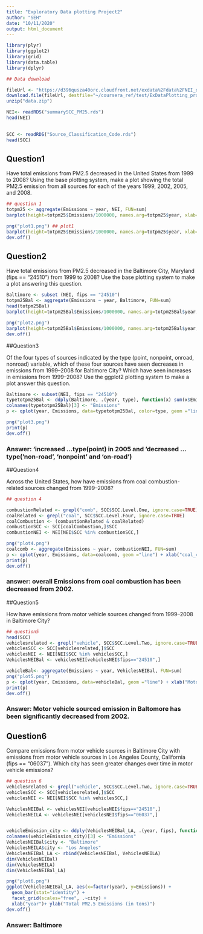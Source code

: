 ```yaml
---
title: "Exploratory Data plotting Project2"
author: "SEH"
date: "10/11/2020"
output: html_document
---
```


```r
library(plyr)
library(ggplot2)
library(grid)
library(data.table)
library(dplyr)

## Data download

fileUrl <- "https://d396qusza40orc.cloudfront.net/exdata%2Fdata%2FNEI_data.zip"
download.file(fileUrl, destfile="~/coursera_ref/test/ExDataPlotting_project2/data.zip")
unzip("data.zip")

NEI<- readRDS("summarySCC_PM25.rds")
head(NEI)

 
SCC <- readRDS("Source_Classification_Code.rds")
head(SCC)

```

## Question1

Have total emissions from PM2.5 decreased in the United States from 1999 to 2008? Using the base plotting system, make a plot showing the total PM2.5 emission from all sources for each of the years 1999, 2002, 2005, and 2008.

```r
## question 1 
totpm25 <- aggregate(Emissions ~ year, NEI, FUN=sum)
barplot(height=totpm25$Emissions/1000000, names.arg=totpm25$year, xlab="Year", ylab=expression('Total PM2.5 Emission (x 10^6 tons)'))

png("plot1.png") ## plot1
barplot(height=totpm25$Emissions/1000000, names.arg=totpm25$year, xlab="Year", ylab=expression('Total PM2.5 Emission (x 10^6 tons)'))
dev.off() 
```

## Question2

Have total emissions from PM2.5 decreased in the Baltimore City, Maryland (\color{red}{\verb|fips == "24510"|}fips == "24510") from 1999 to 2008? Use the base plotting system to make a plot answering this question.

```r
Baltimore <- subset (NEI, fips == "24510")
totpm25Bal <- aggregate(Emissions ~ year, Baltimore, FUN=sum)
head(totpm25Bal)
barplot(height=totpm25Bal$Emissions/1000000, names.arg=totpm25Bal$year, xlab="Year", ylab=expression('Total PM2.5 Emission (x 10^6 tons)'))

png("plot2.png")
barplot(height=totpm25Bal$Emissions/1000000, names.arg=totpm25Bal$year, xlab="Year", ylab=expression('Total PM2.5 Emission (x 10^6 tons)'))
dev.off()

```

##Question3

Of the four types of sources indicated by the \color{red}{\verb|type|}type (point, nonpoint, onroad, nonroad) variable, which of these four sources have seen decreases in emissions from 1999–2008 for Baltimore City? Which have seen increases in emissions from 1999–2008? Use the ggplot2 plotting system to make a plot answer this question.

```r
Baltimore <- subset(NEI, fips == "24510")
typetotpm25Bal <- ddply(Baltimore, .(year, type), function(x) sum(x$Emissions))
colnames(typetotpm25Bal)[3] <- "Emissions"
p <- qplot(year, Emissions, data=typetotpm25Bal, color=type, geom ="line") + xlab("Baltimore(year)") + ylab("Total PM2.5 Emissions (in tons)")

png("plot3.png")
print(p)
dev.off()

```
### Answer: 'increased ...type(point) in 2005 and 'decreased ...type('non-road', 'nonpoint' and 'on-road')  
 
##Question4

Across the United States, how have emissions from coal combustion-related sources changed from 1999–2008?

```r
## question 4

combustionRelated <- grepl("comb", SCC$SCC.Level.One, ignore.case=TRUE)
coalRelated <- grepl("coal", SCC$SCC.Level.Four, ignore.case=TRUE) 
coalCombustion <- (combustionRelated & coalRelated)
combustionSCC <- SCC[coalCombustion,]$SCC
combustionNEI <- NEI[NEI$SCC %in% combustionSCC,]

png("plot4.png")
coalcomb <- aggregate(Emissions ~ year, combustionNEI, FUN=sum)
p <- qplot(year, Emissions, data=coalcomb, geom ="line") + xlab("coal_combustions(year)") + ylab("Total PM2.5 Emissions (in tons)")
print(p)
dev.off()
```
### answer: overall Emissions from coal combustion has been decreased from 2002. 

##Question5

How have emissions from motor vehicle sources changed from 1999–2008 in Baltimore City?
```r
## question5 
head(SCC)
vehiclesrelated <- grepl("vehicle", SCC$SCC.Level.Two, ignore.case=TRUE)
vehiclesSCC <- SCC[vehiclesrelated,]$SCC
vehiclesNEI <- NEI[NEI$SCC %in% vehiclesSCC,]
VehiclesNEIBal <- vehiclesNEI[vehiclesNEI$fips=="24510",]

vehicleBal<- aggregate(Emissions ~ year, VehiclesNEIBal, FUN=sum)
png("plot5.png")
p <- qplot(year, Emissions, data=vehicleBal, geom ="line") + xlab("Motor_vehicles(year)") + ylab("Total PM2.5 Emissions (in tons)")
print(p)
dev.off()
```
### Answer: Motor vehicle sourced emission in Baltomore has been significantly decreased from 2002. 


## Question6
Compare emissions from motor vehicle sources in Baltimore City with emissions from motor vehicle sources in Los Angeles County, California (\color{red}{\verb|fips == "06037"|}fips == "06037"). Which city has seen greater changes over time in motor vehicle emissions?

```r
## question 6
vehiclesrelated <- grepl("vehicle", SCC$SCC.Level.Two, ignore.case=TRUE)
vehiclesSCC <- SCC[vehiclesrelated,]$SCC
vehiclesNEI <- NEI[NEI$SCC %in% vehiclesSCC,]

VehiclesNEIBal <- vehiclesNEI[vehiclesNEI$fips=="24510",]
VehiclesNEILA <- vehiclesNEI[vehiclesNEI$fips=="06037",]


vehicleEmission_city <- ddply(VehiclesNEIBal_LA, .(year, fips), function(x) sum(x$Emissions))
colnames(vehicleEmission_city)[3] <- "Emissions"
VehiclesNEIBal$city <- "Baltimore"
VehiclesNEILA$city <- "Los Angeles"
VehiclesNEIBal_LA <- rbind(VehiclesNEIBal, VehiclesNEILA)
dim(VehiclesNEIBal)
dim(VehiclesNEILA)
dim(VehiclesNEIBal_LA)

png("plot6.png")
ggplot(VehiclesNEIBal_LA, aes(x=factor(year), y=Emissions)) +
  geom_bar(stat="identity") +
  facet_grid(scales="free", .~city) +
  xlab("year")+ ylab("Total PM2.5 Emissions (in tons)")
dev.off()
```
### Answer: Baltimore